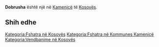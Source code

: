 {{Fshat në 
 | Emri                = Dobrusha
 | EmriAlt                = 
 | NAME_SHORT_FORM=      
 | NAME_GENERIC=      
 | NAME_SORT_NAME_RO=      DOBRUSHA
 | FULL_NAME_RO = Dobrusha
 | FULL_NAME_ND_RO=Dobrusha
 | SORT_NAME_RG=DOBRUSHA
 | FULL_NAME_RG=Dobrusha
 | FULL_NAME_ND_RG=Dobrusha
 | SRP_NAME_SHORT_FORM=      
 | SRP_NAME_GENERIC=      
 | SRP_NAME_SORT_NAME_RO=      
 | SRP_FULL_NAME_RO = 
 | SRP_FULL_NAME_ND_RO=
 | SRP_SORT_NAME_RG=
 | SRP_FULL_NAME_RG=
 | SRP_FULL_NAME_ND_RG=
 | Emri (Rasa dhanore) = 
 | Figura              = 
 | Shteti              = Kosovo
 | Komuna              = Kamenicë
 | Kodi postar         = 
 | Sipërfaqja          = 

 | Popullsia           = 

 | Regj. i popullsisë  = 
 | Dend. e popullsisë  = 
 | Faqja zyrtare       = 
 <!--- Koordinatat ----> 
 | Gjerësia            = 42.713611
 | Gjatësia            = 20.431111
 | Lartësia            = 
}}
'''Dobrusha''' është një [[]] në [[Kamenicë]] të [[Kosovës]].

<!-- == Gjeografia == -->
<!-- == Historia == -->
<!-- == Demografia == -->
== Shih edhe ==
{{Komuna Kamenicë}}
{{Kosovo-Administrata-Cung}}

[[Kategoria:Fshatra në Kosovës]]
[[Kategoria:Fshatra në Kommunes Kamenicë]]
[[Kategoria:Vendbanime në Kosovës]]